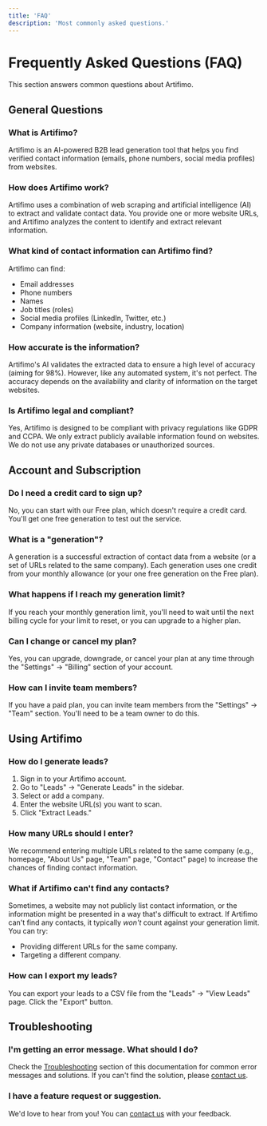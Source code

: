 ```yaml
---
title: 'FAQ'
description: 'Most commonly asked questions.'
---
```


# Frequently Asked Questions (FAQ)

This section answers common questions about Artifimo.

## General Questions

### What is Artifimo?

Artifimo is an AI-powered B2B lead generation tool that helps you find verified contact information (emails, phone numbers, social media profiles) from websites.

### How does Artifimo work?

Artifimo uses a combination of web scraping and artificial intelligence (AI) to extract and validate contact data.  You provide one or more website URLs, and Artifimo analyzes the content to identify and extract relevant information.

### What kind of contact information can Artifimo find?

Artifimo can find:

*   Email addresses
*   Phone numbers
*   Names
*   Job titles (roles)
*   Social media profiles (LinkedIn, Twitter, etc.)
*   Company information (website, industry, location)

### How accurate is the information?

Artifimo's AI validates the extracted data to ensure a high level of accuracy (aiming for 98%). However, like any automated system, it's not perfect.  The accuracy depends on the availability and clarity of information on the target websites.

### Is Artifimo legal and compliant?

Yes, Artifimo is designed to be compliant with privacy regulations like GDPR and CCPA. We only extract publicly available information found on websites.  We do not use any private databases or unauthorized sources.

## Account and Subscription

### Do I need a credit card to sign up?

No, you can start with our Free plan, which doesn't require a credit card. You'll get one free generation to test out the service.

### What is a "generation"?

A generation is a successful extraction of contact data from a website (or a set of URLs related to the same company).  Each generation uses one credit from your monthly allowance (or your one free generation on the Free plan).

### What happens if I reach my generation limit?

If you reach your monthly generation limit, you'll need to wait until the next billing cycle for your limit to reset, or you can upgrade to a higher plan.

### Can I change or cancel my plan?

Yes, you can upgrade, downgrade, or cancel your plan at any time through the "Settings" -> "Billing" section of your account.

### How can I invite team members?

If you have a paid plan, you can invite team members from the "Settings" -> "Team" section.  You'll need to be a team owner to do this.

## Using Artifimo

### How do I generate leads?

1.  Sign in to your Artifimo account.
2.  Go to "Leads" -> "Generate Leads" in the sidebar.
3.  Select or add a company.
4.  Enter the website URL(s) you want to scan.
5.  Click "Extract Leads."

### How many URLs should I enter?

We recommend entering multiple URLs related to the same company (e.g., homepage, "About Us" page, "Team" page, "Contact" page) to increase the chances of finding contact information.

### What if Artifimo can't find any contacts?

Sometimes, a website may not publicly list contact information, or the information might be presented in a way that's difficult to extract. If Artifimo can't find any contacts, it typically *won't* count against your generation limit. You can try:

*   Providing different URLs for the same company.
*   Targeting a different company.

### How can I export my leads?

You can export your leads to a CSV file from the "Leads" -> "View Leads" page.  Click the "Export" button.

## Troubleshooting

### I'm getting an error message. What should I do?

Check the [Troubleshooting](/docs/troubleshooting) section of this documentation for common error messages and solutions. If you can't find the solution, please [contact us](/contact).

### I have a feature request or suggestion.

We'd love to hear from you! You can [contact us](/contact) with your feedback.